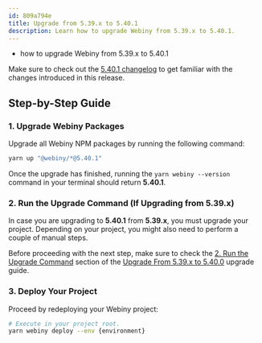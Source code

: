 ```yaml
---
id: 809a794e
title: Upgrade from 5.39.x to 5.40.1
description: Learn how to upgrade Webiny from 5.39.x to 5.40.1.
---
```



<Alert type="success" title="What you’ll learn">

- how to upgrade Webiny from 5.39.x to 5.40.1

</Alert>

<Alert type="info">

Make sure to check out the [5.40.1 changelog](./changelog) to get familiar with the changes introduced in this release.

</Alert>

## Step-by-Step Guide

### 1. Upgrade Webiny Packages

Upgrade all Webiny NPM packages by running the following command:

```bash
yarn up "@webiny/*@5.40.1"
```

Once the upgrade has finished, running the `yarn webiny --version` command in your terminal should return **5.40.1**.

### 2. Run the Upgrade Command (If Upgrading from 5.39.x)

In case you are upgrading to **5.40.1** from **5.39.x**, you must upgrade your project. Depending on your project, you might also need to perform a couple of manual steps.

Before proceeding with the next step, make sure to check the [2. Run the Upgrade Command](/docs/release-notes/5.40.0/upgrade-guide#2-run-the-upgrade-command) section of the [Upgrade From 5.39.x to 5.40.0](/docs/release-notes/5.40.0/upgrade-guide) upgrade guide.

### 3. Deploy Your Project

Proceed by redeploying your Webiny project:

```bash
# Execute in your project root.
yarn webiny deploy --env {environment}
```

<AdditionalNotes />
